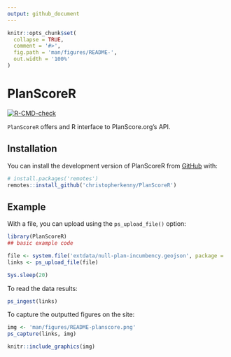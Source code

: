 ```yaml
---
output: github_document
---
```


<!-- README.md is generated from README.Rmd. Please edit that file -->

```r
knitr::opts_chunk$set(
  collapse = TRUE,
  comment = '#>',
  fig.path = 'man/figures/README-',
  out.width = '100%'
)
```

# PlanScoreR

<!-- badges: start -->
[![R-CMD-check](https://github.com/christopherkenny/PlanScoreR/actions/workflows/R-CMD-check.yaml/badge.svg)](https://github.com/christopherkenny/PlanScoreR/actions/workflows/R-CMD-check.yaml)
<!-- badges: end -->

`PlanScoreR` offers and R interface to PlanScore.org's API.

## Installation

You can install the development version of PlanScoreR from [GitHub](https://github.com/) with:

``` r
# install.packages('remotes')
remotes::install_github('christopherkenny/PlanScoreR')
```

## Example

With a file, you can upload using the `ps_upload_file()` option:

```r
library(PlanScoreR)
## basic example code

file <- system.file('extdata/null-plan-incumbency.geojson', package = 'PlanScoreR')
links <- ps_upload_file(file)
```

```r
Sys.sleep(20)
```


To read the data results:

```r
ps_ingest(links)
```

To capture the outputted figures on the site:

```r
img <- 'man/figures/README-planscore.png'
ps_capture(links, img)

knitr::include_graphics(img)
```
